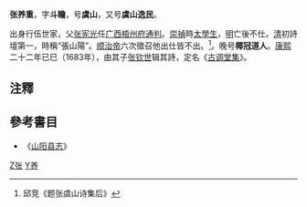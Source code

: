 '''张养重'''{{BD|1617年||1684年||catIdx=Z张}}，字'''斗瞻'''，号'''虞山'''，又号'''虞山逸民'''。

出身行伍世家，父[[张宪光|张宪光]]任[[广西|广西]][[梧州府|梧州府]][[通判|通判]]。[[崇禎|崇禎]]時[[太學生|太學生]]，[[明|明]]亡後不仕。[[清|清]]初詩壇第一，時稱“張山陽”。[[顺治帝|顺治帝]]六次徵召他出仕皆不出。<ref>邱竞《题张虞山诗集后》</ref>。晚号'''椰冠道人'''。[[康熙|康熙]]二十二年已巳（1683年），由其子[[张钦世|张钦世]]辑其詩，定名《[[古调堂集|古调堂集]]》。

==注釋==
<references/>

==參考書目==
* 《[[山阳县志|山阳县志]]》

[[category:清朝詩人|Z张]]
[[category:张姓|Y养]]